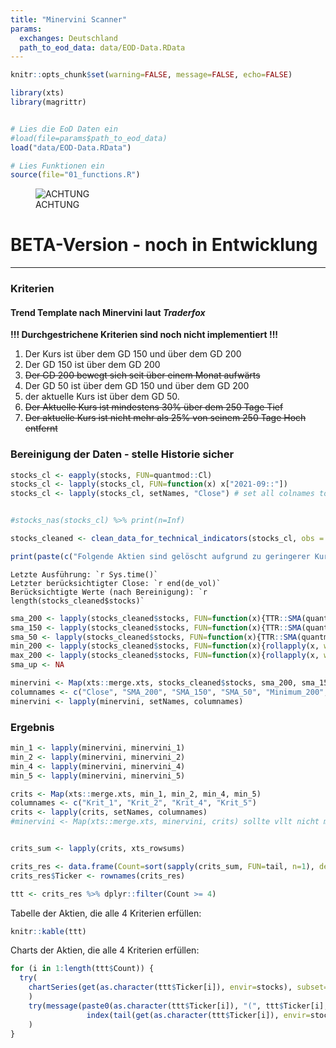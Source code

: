 ```yaml
---
title: "Minervini Scanner"
params:
  exchanges: Deutschland
  path_to_eod_data: data/EOD-Data.RData
---
```




```r
knitr::opts_chunk$set(warning=FALSE, message=FALSE, echo=FALSE)

library(xts)
library(magrittr)


# Lies die EoD Daten ein 
#load(file=params$path_to_eod_data)
load("data/EOD-Data.RData")

# Lies Funktionen ein
source(file="01_functions.R")

```

![ACHTUNG](http://st2.depositphotos.com/1847353/11937/v/170/depositphotos_119373460-stock-illustration-attention-sign-or-icon.jpg)

# BETA-Version - noch in Entwicklung

-----------------------------------------

### Kriterien

#### Trend Template nach Minervini laut _Traderfox_

**!!! Durchgestrichene Kriterien sind noch nicht implementiert !!!**

1. Der Kurs ist über dem GD 150 und über dem GD 200
2. Der GD 150 ist über dem GD 200
3. ~~Der GD 200 bewegt sich seit über einem Monat aufwärts~~
4. Der GD 50 ist über dem GD 150 und über dem GD 200
5. der aktuelle Kurs ist über dem GD 50.
6. ~~Der Aktuelle Kurs ist mindestens 30% über dem 250 Tage Tief~~
7. ~~Der aktuelle Kurs ist nicht mehr als 25% von seinem 250 Tage Hoch entfernt~~


### Bereinigung der Daten - stelle Historie sicher

```r
stocks_cl <- eapply(stocks, FUN=quantmod::Cl)
stocks_cl <- lapply(stocks_cl, FUN=function(x) x["2021-09::"])
stocks_cl <- lapply(stocks_cl, setNames, "Close") # set all colnames to "Close"


#stocks_nas(stocks_cl) %>% print(n=Inf)

stocks_cleaned <- clean_data_for_technical_indicators(stocks_cl, obs = 250)

print(paste(c("Folgende Aktien sind gelöscht aufgrund zu geringerer Kurshistorie: ", stocks_cleaned$deleted_stocks), collapse="; "))

```

```Letzte Ausführung: `r Sys.time()` ```   
```Letzter berücksichtigter Close: `r end(de_vol)` ```   
```Berücksichtigte Werte (nach Bereinigung): `r length(stocks_cleaned$stocks)` ```

```r
sma_200 <- lapply(stocks_cleaned$stocks, FUN=function(x){TTR::SMA(quantmod::Cl(x), n = 200)})
sma_150 <- lapply(stocks_cleaned$stocks, FUN=function(x){TTR::SMA(quantmod::Cl(x), n = 150)})
sma_50 <- lapply(stocks_cleaned$stocks, FUN=function(x){TTR::SMA(quantmod::Cl(x), n = 50)})
min_200 <- lapply(stocks_cleaned$stocks, FUN=function(x){rollapply(x, width=250, FUN=min, na.rm=TRUE)})
max_200 <- lapply(stocks_cleaned$stocks, FUN=function(x){rollapply(x, width=250, FUN=max, na.rm=TRUE)})
sma_up <- NA

minervini <- Map(xts::merge.xts, stocks_cleaned$stocks, sma_200, sma_150, sma_50, min_200, max_200, sma_up)
columnames <- c("Close", "SMA_200", "SMA_150", "SMA_50", "Minimum_200", "Maximum_200", "SMA_200_up")
minervini <- lapply(minervini, setNames, columnames)

```


### Ergebnis

```r
min_1 <- lapply(minervini, minervini_1)
min_2 <- lapply(minervini, minervini_2)
min_4 <- lapply(minervini, minervini_4)
min_5 <- lapply(minervini, minervini_5)

crits <- Map(xts::merge.xts, min_1, min_2, min_4, min_5)
columnames <- c("Krit_1", "Krit_2", "Krit_4", "Krit_5") 
crits <- lapply(crits, setNames, columnames)
#minervini <- Map(xts::merge.xts, minervini, crits) sollte vllt nicht mergen, denn dann habe ich eine standalon 'crits' Liste und kann schön die hits summieren...


crits_sum <- lapply(crits, xts_rowsums)

crits_res <- data.frame(Count=sort(sapply(crits_sum, FUN=tail, n=1), decreasing = TRUE))
crits_res$Ticker <- rownames(crits_res)

ttt <- crits_res %>% dplyr::filter(Count >= 4)

```

Tabelle der Aktien, die alle 4 Kriterien erfüllen:


```r
knitr::kable(ttt)
```

Charts der Aktien, die alle 4 Kriterien erfüllen:    
    


```r
for (i in 1:length(ttt$Count)) {
  try(
    chartSeries(get(as.character(ttt$Ticker[i]), envir=stocks), subset='last 12 months', name=paste0(as.character(ttt$Ticker[i]), "(", ttt$Ticker[i], ")") ) 
    )
    try(message(paste0(as.character(ttt$Ticker[i]), "(", ttt$Ticker[i], ")",
                 index(tail(get(as.character(ttt$Ticker[i]), envir=stocks),1))))
    )
}
```
